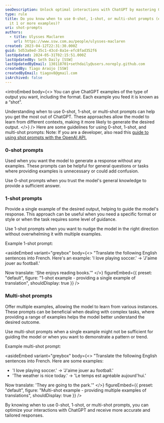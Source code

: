 ```yaml
---
seoDescription: Unlock optimal interactions with ChatGPT by mastering 0-shot, 1-shot, and multi-shot prompts.
type: rule
title: Do you know when to use 0-shot, 1-shot, or multi-shot prompts (e.g. give
  it 1 or more examples)?
uri: shot-prompts
authors:
  - title: Ulysses Maclaren
    url: https://www.ssw.com.au/people/ulysses-maclaren
created: 2023-04-12T22:31:30.000Z
guid: 5d53a8ed-35c1-43cd-8a1e-efc8fad352f6
lastUpdated: 2024-05-31T02:15:51.000Z
lastUpdatedBy: Seth Daily [SSW]
lastUpdatedByEmail: 130118701+sethdaily@users.noreply.github.com
createdBy: Tiago Araújo [SSW]
createdByEmail: tiagov8@gmail.com
isArchived: false
---
```


<introEmbed
  body={<>
You can give ChatGPT examples of the type of output you want, including the format. Each example you feed it is known as a “shot”.

Understanding when to use 0-shot, 1-shot, or multi-shot prompts can help you get the most out of ChatGPT. These approaches allow the model to learn from different contexts, making it more likely to generate the desired output.
  </>}
/>
Here are some guidelines for using 0-shot, 1-shot, and multi-shot prompts:
Note: If you are a developer, also read this [guide to using shot prompts with the OpenAI API.](https://labelbox.com/guides/zero-shot-learning-few-shot-learning-fine-tuning/)

### 0-shot prompts

Used when you want the model to generate a response without any examples. These prompts can be helpful for general questions or tasks where providing examples is unnecessary or could add confusion.

Use 0-shot prompts when you trust the model's general knowledge to provide a sufficient answer.

### 1-shot prompts

Provide a single example of the desired output, helping to guide the model's response. This approach can be useful when you need a specific format or style or when the task requires some level of guidance.

Use 1-shot prompts when you want to nudge the model in the right direction without overwhelming it with multiple examples.

Example 1-shot prompt:


<asideEmbed
  variant="greybox"
  body={<>
    "Translate the following English sentences into French. Here's an example:
'I love playing soccer.' -&gt; 'J'aime jouer au football.'

Now translate: 'She enjoys reading books.'"
  </>}
  figureEmbed={{
    preset: "default",
    figure: "1-shot example - providing a single example of translation",
    shouldDisplay: true
  }}
/>


### Multi-shot prompts

Offer multiple examples, allowing the model to learn from various instances. These prompts can be beneficial when dealing with complex tasks, where providing a range of examples helps the model better understand the desired outcome.

Use multi-shot prompts when a single example might not be sufficient for guiding the model or when you want to demonstrate a pattern or trend.

Example multi-shot prompt:


<asideEmbed
  variant="greybox"
  body={<>
    "Translate the following English sentences into French. Here are some examples:

- 'I love playing soccer.' -&gt; 'J'aime jouer au football.'
- 'The weather is nice today.' -&gt; 'Le temps est agréable aujourd'hui.'

Now translate: 'They are going to the park.'"
  </>}
  figureEmbed={{
    preset: "default",
    figure: "Multi-shot example - providing multiple examples of translations",
    shouldDisplay: true
  }}
/>


By knowing when to use 0-shot, 1-shot, or multi-shot prompts, you can optimize your interactions with ChatGPT and receive more accurate and tailored responses.
